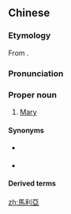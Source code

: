 {{also|马利亚}}
==Chinese==
{{zh-forms|s=马利亚|gloss=-}}

===Etymology===
From {{etyl|grc|zh}} {{m|grc|Μαρία}}.

===Pronunciation===
{{zh-pron
|m=Mǎlì亞
|c=maa5 lei6 aa3
|mn=Má-lī-a
|h=pfs=Mâ-li-â
|cat=pn
}}

===Proper noun===
{{zh-proper noun}}

# [[Mary]]

====Synonyms====
* {{qualifier|Catholic}} {{zh-l|瑪利亞}}
* {{qualifier|Nestorian}} {{zh-l|末艷}}

====Derived terms====
{{zh-der|抹大拉的馬利亞}}

{{zh-cat|Biblical characters}}

[[zh:馬利亞]]
